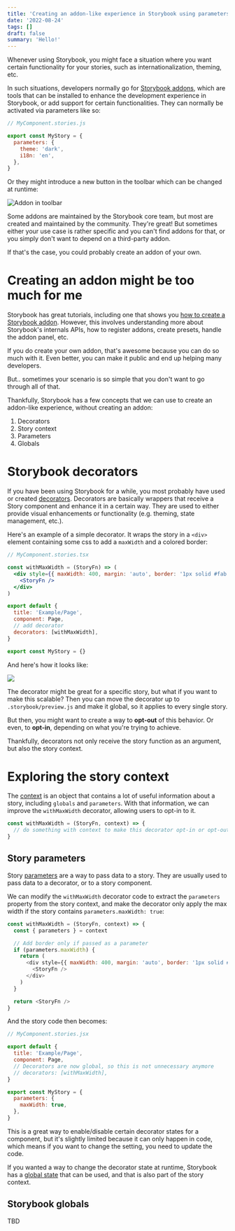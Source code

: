 ```yaml
---
title: 'Creating an addon-like experience in Storybook using parameters and globals'
date: '2022-08-24'
tags: []
draft: false
summary: 'Hello!'
---
```


Whenever using Storybook, you might face a situation where you want certain functionality for your stories, such as internationalization, theming, etc.

In such situations, developers normally go for [Storybook addons](https://storybook.js.org/addons/), which are tools that can be installed to enhance the development experience in Storybook, or add support for certain functionalities. They can normally be activated via parameters like so:

```js
// MyComponent.stories.js

export const MyStory = {
  parameters: {
    theme: 'dark',
    i18n: 'en',
  },
}
```

Or they might introduce a new button in the toolbar which can be changed at runtime:

![Addon in toolbar](/static/images/addon-like-experience/addon-toolbar.png)

Some addons are maintained by the Storybook core team, but most are created and maintained by the community. They're great! But sometimes either your use case is rather specific and you can't find addons for that, or you simply don't want to depend on a third-party addon.

If that's the case, you could probably create an addon of your own.

# Creating an addon might be too much for me

Storybook has great tutorials, including one that shows you [how to create a Storybook addon](https://storybook.js.org/tutorials/create-an-addon/). However, this involves understanding more about Storybook's internals APIs, how to register addons, create presets, handle the addon panel, etc.

If you do create your own addon, that's awesome because you can do so much with it. Even better, you can make it public and end up helping many developers.

But.. sometimes your scenario is so simple that you don't want to go through all of that.

Thankfully, Storybook has a few concepts that we can use to create an addon-like experience, without creating an addon:

1. Decorators
2. Story context
3. Parameters
4. Globals

# Storybook decorators

If you have been using Storybook for a while, you most probably have used or created [decorators](https://storybook.js.org/docs/react/writing-stories/decorators). Decorators are basically wrappers that receive a Story component and enhance it in a certain way. They are used to either provide visual enhancements or functionality (e.g. theming, state management, etc.).

Here's an example of a simple decorator. It wraps the story in a `<div>` element containing some css to add a `maxWidth` and a colored border:

```jsx
// MyComponent.stories.tsx

const withMaxWidth = (StoryFn) => (
  <div style={{ maxWidth: 400, margin: 'auto', border: '1px solid #fab' }}>
    <StoryFn />
  </div>
)

export default {
  title: 'Example/Page',
  component: Page,
  // add decorator
  decorators: [withMaxWidth],
}

export const MyStory = {}
```

And here's how it looks like:

![](/static/images/addon-like-experience/decorator.png)

The decorator might be great for a specific story, but what if you want to make this scalable? Then you can move the decorator up to `.storybook/preview.js` and make it global, so it applies to every single story.

But then, you might want to create a way to **opt-out** of this behavior. Or even, to **opt-in**, depending on what you're trying to achieve.

Thankfully, decorators not only receive the story function as an argument, but also the story context.

# Exploring the story context

The [context](https://storybook.js.org/docs/react/writing-stories/decorators#context-for-mocking) is an object that contains a lot of useful information about a story, including `globals` and `parameters`. With that information, we can improve the `withMaxWidth` decorator, allowing users to opt-in to it.

```jsx
const withMaxWidth = (StoryFn, context) => {
  // do something with context to make this decorator opt-in or opt-out
}
```

## Story parameters

Story [parameters](https://storybook.js.org/docs/react/writing-stories/parameters) are a way to pass data to a story. They are usually used to pass data to a decorator, or to a story component.

We can modify the `withMaxWidth` decorator code to extract the `parameters` property from the story context, and make the decorator only apply the max width if the story contains `parameters.maxWidth: true`:

```js
const withMaxWidth = (StoryFn, context) => {
  const { parameters } = context

  // Add border only if passed as a parameter
  if (parameters.maxWidth) {
    return (
      <div style={{ maxWidth: 400, margin: 'auto', border: '1px solid #fab' }}>
        <StoryFn />
      </div>
    )
  }

  return <StoryFn />
}
```

And the story code then becomes:

```jsx
// MyComponent.stories.jsx

export default {
  title: 'Example/Page',
  component: Page,
  // Decorators are now global, so this is not unnecessary anymore
  // decorators: [withMaxWidth],
}

export const MyStory = {
  parameters: {
    maxWidth: true,
  },
}
```

This is a great way to enable/disable certain decorator states for a component, but it's slightly limited because it can only happen in code, which means if you want to change the setting, you need to update the code.

If you wanted a way to change the decorator state at runtime, Storybook has a [global state](https://storybook.js.org/docs/react/writing-stories/globals) that can be used, and that is also part of the story context.

## Storybook globals

TBD
